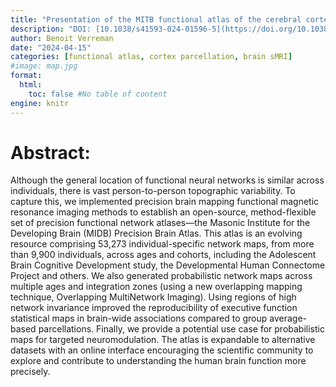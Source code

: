 ```yaml
---
title: "Presentation of the MITB functional atlas of the cerebral cortex"
description: "DOI: [10.1038/s41593-024-01596-5](https://doi.org/10.1038/s41593-024-01596-5){target='_blank'}"
author: Benoit Verreman
date: "2024-04-15"
categories: [functional atlas, cortex parcellation, brain sMRI]
#image: map.jpg
format:
  html:
    toc: false #No table of content
engine: knitr
---
```


# Abstract:

Although the general location of functional neural networks is similar across individuals, there is vast person-to-person topographic variability. To capture this, we implemented precision brain mapping functional magnetic resonance imaging methods to establish an open-source, method-flexible set of precision functional network atlases—the Masonic Institute for the Developing Brain (MIDB) Precision Brain Atlas. This atlas is an evolving resource comprising 53,273 individual-specific network maps, from more than 9,900 individuals, across ages and cohorts, including the Adolescent Brain Cognitive Development study, the Developmental Human Connectome Project and others. We also generated probabilistic network maps across multiple ages and integration zones (using a new overlapping mapping technique, Overlapping MultiNetwork Imaging). Using regions of high network invariance improved the reproducibility of executive function statistical maps in brain-wide associations compared to group average-based parcellations. Finally, we provide a potential use case for probabilistic maps for targeted neuromodulation. The atlas is expandable to alternative datasets with an online interface encouraging the scientific community to explore and contribute to understanding the human brain function more precisely.
        